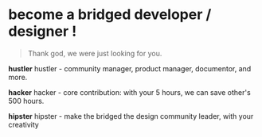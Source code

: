 # become a bridged developer / designer !


> Thank god, we were just looking for you.


**hustler**
hustler - community manager, product manager, documentor, and more.

**hacker**
hacker - core contribution: with your 5 hours, we can save other's 500 hours.

**hipster**
hipster - make the bridged the design community leader, with your creativity
